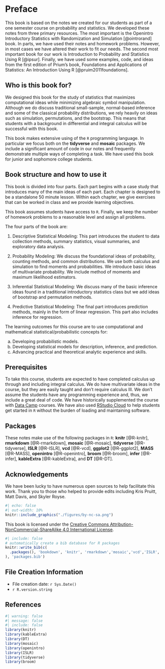 # Preface {.unnumbered}

This book is based on the notes we created for our students as part of a one semester course on probability and statistics. We developed these notes from three primary resources. The most important is the Openintro Introductory Statistics with Randomization and Simulation [@ointrorand] book. In parts, we have used their notes and homework problems. However, in most cases we have altered their work to fit our needs. The second most important book for our work is Introduction to Probability and Statistics Using R [@ipsur]. Finally, we have used some examples, code, and ideas from the first edition of Prium's book, Foundations and Applications of Statistics: An Introduction Using R [@pruim2011foundations].

## Who is this book for?

We designed this book for the study of statistics that maximizes computational ideas while minimizing algebraic symbol manipulation. Although we do discuss traditional small-sample, normal-based inference and some of the classical probability distributions, we rely heavily on ideas such as simulation, permutations, and the bootstrap. This means that students with a background in differential and integral calculus will be successful with this book.

This book makes extensive using of the `R` programming language. In particular we focus both on the **tidyverse** and **mosaic** packages. We include a significant amount of code in our notes and frequently demonstrate multiple ways of completing a task. We have used this book for junior and sophomore college students.

## Book structure and how to use it

This book is divided into four parts. Each part begins with a case study that introduces many of the main ideas of each part. Each chapter is designed to be a standalone 50 minute lesson. Within each chapter, we give exercises that can be worked in class and we provide learning objectives.

This book assumes students have access to `R`. Finally, we keep the number of homework problems to a reasonable level and assign all problems.

The four parts of the book are:

1.  Descriptive Statistical Modeling: This part introduces the student to data collection methods, summary statistics, visual summaries, and exploratory data analysis.

2.  Probability Modeling: We discuss the foundational ideas of probability, counting methods, and common distributions. We use both calculus and simulation to find moments and probabilities. We introduce basic ideas of multivariate probability. We include method of moments and maximum likelihood estimators.

3.  Inferential Statistical Modeling: We discuss many of the basic inference ideas found in a traditional introductory statistics class but we add ideas of bootstrap and permutation methods.

4.  Predictive Statistical Modeling: The final part introduces prediction methods, mainly in the form of linear regression. This part also includes inference for regression.

The learning outcomes for this course are to use computational and mathematical statistical/probabilistic concepts for:

a.  Developing probabilistic models.\
b.  Developing statistical models for description, inference, and prediction.\
c.  Advancing practical and theoretical analytic experience and skills.

## Prerequisites

To take this course, students are expected to have completed calculus up through and including integral calculus. We do have multivariate ideas in the course, but they are easily taught and don't require calculus III. We don't assume the students have any programming experience and, thus, we include a great deal of code. We have historically supplemented the course with [Data Camp](http://datacamp.com/) courses. We have also used [RStudio Cloud](http://rstudio.cloud) to help students get started in `R` without the burden of loading and maintaining software.

## Packages

These notes make use of the following packages in `R`: **knitr** [@R-knitr], **rmarkdown** [@R-rmarkdown], **mosaic** [@R-mosaic], **tidyverse** [@R-tidyverse], **ISLR** [@R-ISLR], **vcd** [@R-vcd], **ggplot2** [@R-ggplot2], **MASS** [@R-MASS], **openintro** [@R-openintro], **broom** [@R-broom], **infer** [@R-infer], **kableExtra** [@R-kableExtra], and **DT** [@R-DT].

## Acknowledgements

We have been lucky to have numerous open sources to help facilitate this work. Thank you to those who helped to provide edits including Kris Pruitt, Matt Davis, and Skyler Royse.

```r
#| echo: false 
#| out-width: 10%
knitr::include_graphics("./figures/by-nc-sa.png")  
```

This book is licensed under the [Creative Commons Attribution-NonCommercial-ShareAlike 4.0 International License](http://creativecommons.org/licenses/by-nc-sa/4.0/).

```r
#| include: false 
# automatically create a bib database for R packages
knitr::write_bib(c(
  .packages(), 'bookdown', 'knitr', 'rmarkdown','mosaic','vcd','ISLR','tidyverse','ggplot2','MASS','openintro','broom','infer','ISLR','kableExtra','DT'
), 'packages.bib')
```

## File Creation Information

-   File creation date: `r Sys.Date()`
-   `r R.version.string`

## References

```r
#| warning: false 
#| message: false 
#| include: false 
library(knitr)
library(kableExtra)
library(DT)
library(mosaic)
library(openintro)
library(ISLR)
library(tidyverse)
library(broom)
```
